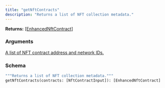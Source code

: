```yaml
---
title: "getNftContracts"
description: "Returns a list of NFT collection metadata."
---
```


**Returns:** [[EnhancedNftContract]](/api-reference/types#enhancednftcontract)

### Arguments

<a href="/api-reference/input-objects#nftcontractinput">
  <ResponseField name="contracts" type="[NftContractInput]">
    A list of NFT contract address and network IDs.
  </ResponseField>
</a>

### Schema


```graphql 
"""Returns a list of NFT collection metadata."""
getNftContracts(contracts: [NftContractInput]): [EnhancedNftContract]
```
